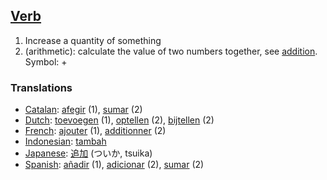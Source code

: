==[[Verb]]==

#Increase a quantity of something
#(arithmetic): calculate the value of two numbers together, see [[addition]]. Symbol: +

===Translations===
*[[Catalan]]: [[afegir]] (1), [[sumar]] (2)
*[[Dutch]]: [[toevoegen]] (1), [[optellen]] (2), [[bijtellen]] (2)
*[[French]]: [[ajouter]] (1), [[additionner]] (2)
*[[Indonesian]]: [[tambah]]
*[[Japanese]]: [[追加]] (ついか, tsuika)
*[[Spanish]]: [[añadir]] (1), [[adicionar]] (2), [[sumar]] (2)